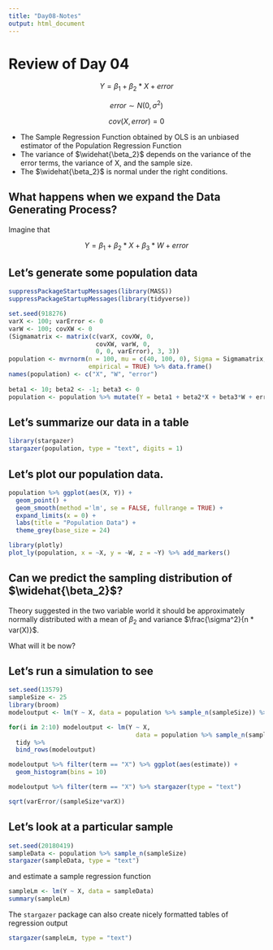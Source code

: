 ```yaml
---
title: "Day08-Notes"
output: html_document
---
```



# Review of Day 04

$$Y = \beta_1 + \beta_2*X + error$$

$$error \sim N(0, \sigma^2)$$

$$cov(X, error) = 0$$

* The Sample Regression Function obtained by OLS is an unbiased estimator of the Population Regression Function
* The variance of $\widehat{\beta_2}$ depends on the variance of the error terms, the variance of X, and the sample size.
* The $\widehat{\beta_2}$ is normal under the right conditions.

## What happens when we expand the Data Generating Process?

Imagine that 

$$Y = \beta_1 + \beta_2*X + \beta_3*W + error$$

## Let's generate some population data

```r
suppressPackageStartupMessages(library(MASS))
suppressPackageStartupMessages(library(tidyverse))

set.seed(918276)
varX <- 100; varError <- 0 
varW <- 100; covXW <- 0
(Sigmamatrix <- matrix(c(varX, covXW, 0, 
                        covXW, varW, 0,
                        0, 0, varError), 3, 3))
population <- mvrnorm(n = 100, mu = c(40, 100, 0), Sigma = Sigmamatrix, 
                      empirical = TRUE) %>% data.frame()
names(population) <- c("X", "W", "error")
 
beta1 <- 10; beta2 <- -1; beta3 <- 0
population <- population %>% mutate(Y = beta1 + beta2*X + beta3*W + error)
```

## Let's summarize our data in a table
```r
library(stargazer)
stargazer(population, type = "text", digits = 1)
```

## Let's plot our population data.
```r
population %>% ggplot(aes(X, Y)) + 
  geom_point() +
  geom_smooth(method ='lm', se = FALSE, fullrange = TRUE) +
  expand_limits(x = 0) +
  labs(title = "Population Data") + 
  theme_grey(base_size = 24)
```

```r
library(plotly)
plot_ly(population, x = ~X, y = ~W, z = ~Y) %>% add_markers()
```


## Can we predict the sampling distribution of $\widehat{\beta_2}$?

Theory suggested in the two variable world it should be approximately normally distributed with a mean of $\beta_2$ and variance $\frac{\sigma^2}{n * var(X)}$.

What will it be now?

## Let's run a simulation to see
```r
set.seed(13579)
sampleSize <- 25
library(broom)
modeloutput <- lm(Y ~ X, data = population %>% sample_n(sampleSize)) %>% tidy

for(i in 2:10) modeloutput <- lm(Y ~ X, 
                                   data = population %>% sample_n(sampleSize)) %>% 
  tidy %>% 
  bind_rows(modeloutput)
```

```r
modeloutput %>% filter(term == "X") %>% ggplot(aes(estimate)) +
  geom_histogram(bins = 10)
```

```r
modeloutput %>% filter(term == "X") %>% stargazer(type = "text")
```

```r
sqrt(varError/(sampleSize*varX))
```

## Let's look at a particular sample

```r
set.seed(20180419)
sampleData <- population %>% sample_n(sampleSize)
stargazer(sampleData, type = "text")
```

and estimate a sample regression function
```r
sampleLm <- lm(Y ~ X, data = sampleData)
summary(sampleLm)
```


The `stargazer` package can also create nicely formatted tables of regression output
```r
stargazer(sampleLm, type = "text")
```



